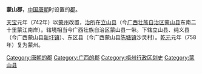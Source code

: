 '''蒙山郡'''，[[中国|中国]][[唐朝|唐朝]]时设置的[[郡|郡]]。

[[天宝_(唐朝)|天宝]]元年（742年）以[[蒙州_(唐朝)|蒙州]]改置，[[治所|治所]]在[[立山县|立山县]]（今[[广西壮族自治区|广西壮族自治区]][[蒙山县|蒙山县]]东南二十里蒙江南岸）。辖境相当今广西壮族自治区蒙山县一带。下辖立山县、纯义县（今广西蒙山县[[新圩镇|新圩镇]]）、东区县（今广西蒙山县[[陈塘镇|陈塘镇]]沙灵村）。[[乾元_(唐朝)|乾元]]元年（758年）复为蒙州。

{{唐朝行政区划小作品}}
{{DEFAULTSORT:M}}
[[Category:唐朝的郡|Category:唐朝的郡]]
[[Category:广西的郡|Category:广西的郡]]
[[Category:梧州行政区划史|Category:梧州行政区划史]]
[[Category:蒙山县|Category:蒙山县]]